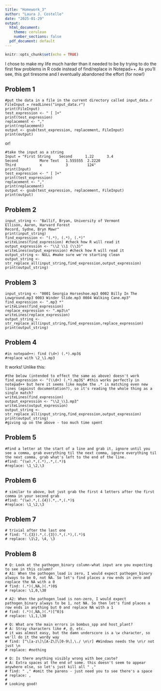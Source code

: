 ```yaml
---
title: "Homework_3"
author: "Laura J. Costello"
date: "2025-01-29"
output:
  html_document: 
    theme: cerulean
    number_sections: false
  pdf_document: default
---
```


```r
knitr::opts_chunk$set(echo = TRUE)
```
I chose to make my life much harder than it needed to be by trying to do the first few problems in R code instead of find/replace in Notepad++. As you'll see, this got tiresome and I eventually abandoned the effort (for now!)

## Problem 1
```
#put the data in a file in the current directory called input_data.r
FileInput = readLines("input_data.r") 
print(FileInput)
test_expression <- " [ ]+"
print(test_expression)
replacement <- ","
print(replacement)
output <- gsub(test_expression, replacement, FileInput)
print(output)
```

or!

```
#take the input as a string
Input = "First String    Second      1.22      3.4
Second          More Text   1.555555  2.2220
Third           x           3         124" 
print(Input)
test_expression <- " [ ]+"
print(test_expression)
replacement <- ","
print(replacement)
output <- gsub(test_expression, replacement, FileInput)
print(output)
```

## Problem 2
```
input_string <- "Ballif, Bryan, University of Vermont
Ellison, Aaron, Harvard Forest
Record, Sydne, Bryn Mawr"
print(input_string)
find_expression <- "(.*), (.*), (.*)"
writeLines(find_expression) #check how R will read it
output_expression <- "\\2 \\1 (\\3)"
writeLines(output_expression) #check how R will read it
output_string <- NULL #make sure we're starting clean
output_string <- str_replace_all(input_string,find_expression,output_expression)
print(output_string)
```
## Problem 3
```
input_string <- "0001 Georgia Horseshoe.mp3 0002 Billy In The Lowground.mp3 0003 Winder Slide.mp3 0004 Walking Cane.mp3"
find_expression <- ".mp3 *"
writeLines(find_expression)
replace_expression <- ".mp3\n"
writeLines(replace_expression)
output_string <- str_replace_all(input_string,find_expression,replace_expression)
print(output_string)
```
## Problem 4
```
#in notepad++: find (\d+) (.*).mp3$ 
#replace with \2_\1.mp3
```
It works! Unlike this:
```
#the below (intended to effect the same as above) doesn't work
find_expression <- "(\\d+) (.*).mp3$" #this works perfectly in notepad++ but here it seems like maybe the .* is matching even new lines (against documentation?), so it's reading the whole thing as a single match?
writeLines(find_expression)
output_expression <- "\\2_\\1.mp3"
writeLines(output_expression)
output_string <- str_replace_all(input_string,find_expression,output_expression)
print(output_string)
#giving up on the above - too much time spent
```
## Problem 5
```
#Find a letter at the start of a line and grab it, ignore until you see a comma, grab everything til the next comma, ignore everything til the next comma, grab what's left to the end of the line. 
#find: ^(\w).*,(.*),.*,(.*)$
#replace: \1_\2,\3
```
## Problem 6
```
# similar to above, but just grab the first 4 letters after the first comma in your second grab
#find: ^(\w).*,(.{4}).*,.*,(.*)$
#replace: \1_\2,\3
```
## Problem 7
```
# trivial after the last one
# find: ^(.{3}).*,(.{3}).*,(.*),(.*)$
# replace: \1\2, \4, \3
```
## Problem 8
```
# Q: Look at the pathogen_binary column-what input are you expecting to see in this column?
# A1: When the pathogen_load is zero, I would expect pathogen_binary always to be 0, not NA. So let's find places a row ends in zero and replace the NA with a 0
# find: (.*)(,NA,)(.*)0$
# replace: \1,0,\30

# A2: When the pathogen_load is non-zero, I would expect pathogen_binary always to be 1, not NA. So then let's find places a row ends in anything but 0 and replace NA with a 1
# find: (.*)(,NA,)(.*)[^0]$
# replace: \1,1,\30

# Q: What are the main errors in bombus_spp and host_plant?
# A: Stray characters like #, @, etc. 
# it was almost easy, but the damn underscore is a \w character, so we'll do it the wordy way
# find: [^\[a-z\]\[A-Z\]\[0-9\],\./ \n\r] #Windows needs the \n\r not just \n
# replace: #nothing

# Q: Is there anything visibly wrong with bee_caste?
# A: Extra spaces at the end of some. this doesn't seem to appear anywhere else, so let's just kill all " ,"
# find: " ," #omit the parens - just need you to see there's a space
# replace: ,
#
# Looking good! 
```